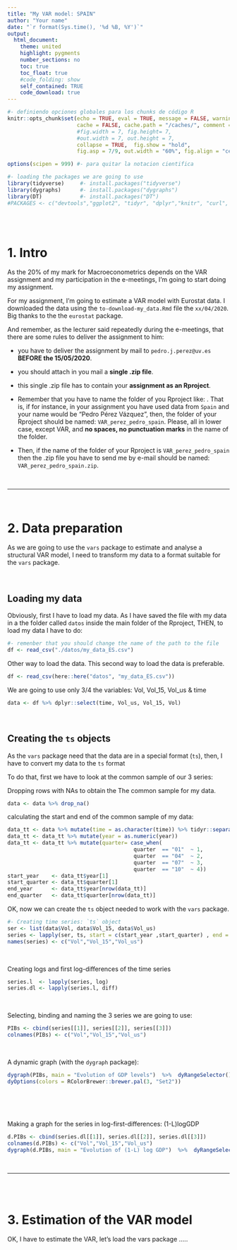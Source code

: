 ```yaml
---
title: "My VAR model: SPAIN"
author: "Your name"
date: "`r format(Sys.time(), '%d %B, %Y')`" 
output: 
  html_document:
    theme: united
    highlight: pygments 
    number_sections: no
    toc: true
    toc_float: true
    #code_folding: show
    self_contained: TRUE
    code_download: true
---
```



```r
#- definiendo opciones globales para los chunks de código R
knitr::opts_chunk$set(echo = TRUE, eval = TRUE, message = FALSE, warning = FALSE, 
                      cache = FALSE, cache.path = "/caches/", comment = "#>",
                      #fig.width = 7, fig.height= 7,   
                      #out.width = 7, out.height = 7,
                      collapse = TRUE,  fig.show = "hold",
                      fig.asp = 7/9, out.width = "60%", fig.align = "center")
```


```r
options(scipen = 999) #- para quitar la notacion cientifica
```


```r
#- loading the packages we are going to use
library(tidyverse)     #- install.packages("tidyverse")
library(dygraphs)      #- install.packages("dygraphs")
library(DT)            #- install.packages("DT")
#PACKAGES <- c("devtools","ggplot2", "tidyr", "dplyr","knitr", "curl", "vars", "forecast", "dygraphs", "eurostat", "rmdformats", "DiagrammeR", "rio", "tidyverse")  #- packages to load

```


<br><br>

# 1. Intro

As the 20% of my mark for Macroeconometrics depends on the VAR assignment and my participation in the e-meetings, I'm going to start doing my assignment. 

For my assignment, I'm going to estimate a VAR model with Eurostat data. I downloaded the data using the `to-download-my_data.Rmd` file   the `xx/04/2020`. Big thanks to the the `eurostat` package.

And remember, as the lecturer said repeatedly during the e-meetings, that there are some rules to deliver the assignment to him:

- you have to deliver the assignment by mail to `pedro.j.perez@uv.es` **BEFORE the 15/05/2020**.   
 
- you should attach in you mail a **single .zip file**.   

- this single .zip file has to contain your **assignment as an Rproject**.   

- Remember that you have to name the folder of you Rproject like: <VAR_country_1st-surname_name>. That is, if for instance, in your assignment you have used data from `Spain` and your name would be "Pedro Pérez Vázquez", then, the folder of your Rproject should be named: `VAR_perez_pedro_spain`. Please, all in lower case, except VAR, and **no spaces, no punctuation marks** in the name of the folder.   

- Then, if the name of the folder of your Rproject is `VAR_perez_pedro_spain` then the .zip file you have to send me by e-mail should be named: `VAR_perez_pedro_spain.zip`.   

<br>

---------------------------------------

<br>

# 2. Data preparation

As we are going to use the `vars` package to estimate and analyse a structural VAR model, I need to transform my data to a format suitable for the `vars` package. 

<br>

## Loading my data

Obviously, first I have to load my data. As I have saved the file with my data in a the folder called `datos` inside the main folder of the Rproject, THEN, to load my data I have to do:


```r
#- remenber that you should change the name of the path to the file
df <- read_csv("./datos/my_data_ES.csv") 
```

Other way to load the data. This second way to load the data is preferable. 


```r
df <- read_csv(here::here("datos", "my_data_ES.csv")) 
```

We are going to use only 3/4 the variables: Vol, Vol_15, Vol_us & time


```r
data <- df %>% dplyr::select(time, Vol_us, Vol_15, Vol)
```






<br>

## Creating the `ts` objects

As the `vars` package need that the data are in a special format (`ts`), then, I have to convert my data to the `ts` format

To do that, first we have to look at the common sample of our 3 series:

Dropping rows with NAs to obtain the The common sample for my data.

```r
data <- data %>% drop_na()
```

calculating the start and end of the common sample of my data:
  
```r
data_tt <- data %>% mutate(time = as.character(time)) %>% tidyr::separate(time, c("year", "quarter", "day"),"-")
data_tt <- data_tt %>% mutate(year = as.numeric(year)) 
data_tt <- data_tt %>% mutate(quarter= case_when(
                                        quarter  == "01"  ~ 1,
                                        quarter  == "04"  ~ 2,
                                        quarter  == "07"  ~ 3,
                                        quarter  == "10"  ~ 4))
start_year    <- data_tt$year[1] 
start_quarter <- data_tt$quarter[1] 
end_year      <- data_tt$year[nrow(data_tt)] 
end_quarter   <- data_tt$quarter[nrow(data_tt)] 
```


OK, now we can create the `ts` object needed to work with the `vars` package.

```r
#- Creating time series: `ts` object
ser <- list(data$Vol, data$Vol_15, data$Vol_us)
series <- lapply(ser, ts, start = c(start_year ,start_quarter) , end = c(end_year, end_quarter) , frequency = 4)
names(series) <- c("Vol","Vol_15","Vol_us")
```

<br>

Creating logs and first log-differences of the time series

```r
series.l  <- lapply(series, log)
series.dl <- lapply(series.l, diff)
```

<br>

Selecting, binding and naming the 3 series we are going to use:

```r
PIBs <- cbind(series[[1]], series[[2]], series[[3]])
colnames(PIBs) <- c("Vol","Vol_15","Vol_us")
```

<br>

A dynamic graph (with the `dygraph` package):

```r
dygraph(PIBs, main = "Evolution of GDP levels")  %>%  dyRangeSelector() %>%
dyOptions(colors = RColorBrewer::brewer.pal(3, "Set2")) 
```

<br><br><br>

Making a graph for the series in log-first-differences: (1-L)logGDP

```r
d.PIBs <- cbind(series.dl[[1]], series.dl[[2]], series.dl[[3]])
colnames(d.PIBs) <- c("Vol","Vol_15","Vol_us")
dygraph(d.PIBs, main = "Evolution of (1-L) log GDP")  %>%  dyRangeSelector() 
```


<br>

-------------------------------------------------------

<br><br>


 
# 3. Estimation of the VAR model

OK, I have to estimate the VAR, let's load the vars package .....



<br><br><br><br>
